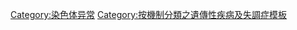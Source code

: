 <noinclude>{{NoteTA|G1=ME}}
</noinclude>{{Navbox
| name       = 染色体异常
| title      = [[染色体畸变|染色体异常]] ([[ICD-10 第十七章：先天畸形、变形和染色体异常#Q90-Q99 染色体异常，不可归类在他处者|Q90–Q99]], [[ICD-9編碼列表 740-759: 先天畸形#染色体异常|758]])
| state      = {{{state|autocollapse}}}
| listclass  = hlist
| titlestyle = background:Silver
| groupstyle = background-color: LightGray

| group1     = [[常染色体]]
| list1      =
  {{Navbox|subgroup
  | groupstyle = background-color: LightGray

  | group1 = [[染色體三倍體症]]/{{le|染色體四倍體症|Tetrasomy}}
  | list1  = 
* [[唐氏综合症]]
** [[21号染色体 (人类)|21]]
* [[愛德華氏症候群]]
** [[18号染色体 (人类)|18]]
* [[巴陶氏症候群]]
** [[13号染色体 (人类)|13]]

* {{le|9-三體症|Trisomy 9}}
* {{le|9p-四體症|Tetrasomy 9p}}
* {{le|8-三體症|Trisomy 8}}
** [[8号染色体 (人类)|8]]
* {{le|22-三體症|Trisomy 22}}/[[貓眼症候群]]
** [[22号染色体 (人类)|22]]
* {{le|16-三體症|Trisomy 16}}

  | group2 = {{le|單染色體症|Monosomy}}/[[刪除 (遺傳學)|缺失]]
  | list2  = 
* {{le|1q21.1缺失症候群|1q21.1 deletion syndrome}}/{{le|1q21.1重複症候群|1q21.1 duplication syndrome}}/{{le|TAR症候群|TAR syndrome}}
** [[1号染色体 (人类)|1]]
* [[沃夫-賀許宏氏症候群]]
** [[4号染色体 (人类)|4]]
* [[貓哭症]]/[[5號染色體長臂缺失症候群]]
** [[5号染色体 (人类)|5]]
* [[威廉氏症候群]]
** [[7号染色体 (人类)|7]]
* {{le|雅各布森综合征|Jacobsen syndrome}}
** [[11号染色体 (人类)|11]]
* {{le|米勒·迪克症候群|Miller–Dieker syndrome}}/{{le|史密斯·马吉利氏症候群|Smith–Magenis syndrome}}
** [[17号染色体 (人类)|17]]
* [[迪喬治症候群]]
** [[22号染色体 (人类)|22]]
* {{le|22q11.2微远端部分缺失综合征|22q11.2 distal deletion syndrome}}
** [[22号染色体 (人类)|22]]
* {{le|22q13缺失综合征|22q13 deletion syndrome}}
** [[22号染色体 (人类)|22]]

* ''[[基因組銘印]]''
** [[天使人症候群]]/[[普瑞德威利症候群]] ([[15号染色体 (人类)|15]])

* {{le|18号染色体短臂远端缺失综合征|Distal 18q-}}/{{le|18号染色体短臂近端缺失综合征|Proximal 18q-}}
  }}

| group3     = [[X染色體|X]]/[[Y染色體|Y]]性聯
| list3      =
  {{Navbox|subgroup
  | groupstyle = background-color: LightGray

  | group1 = {{le|單染色體症|Monosomy}}
  | list1  = 
* [[特纳氏综合征|特纳氏综合征 (45,X)]]

  | group2 = [[染色體三倍體症]]/{{le|染色體四倍體症|Tetrasomy}}，<br />[[非整倍體]]/[[鑲嵌現象|镶嵌]]
  | list2  = 
* [[克氏综合征|克氏综合征 (47,XXY)]]
* {{le|XXYY综合征|XXYY syndrome|48,XXYY}}
* {{tsl|en|48, XXXY|XXXY综合征|48, XXXY}}
* [[XXXYY综合征|49, XXXYY]]
* [[XXXXY综合征|49,XXXXY]]

* [[三染色體X症候群|三染色體X症候群 (47,XXX)]]
* {{tsl|en|48, XXXX|XXXX综合征|48,XXXX}}
* {{le|XXXXX综合征|Pentasomy X|49, XXXXX}}

* [[XYY-三體|XYY-三體 (47,XYY)]]
* [[XYYY综合征|48,XYYY]]
* [[XYYYY综合征|XYYYY综合征 (49, XYYYY)]]

* {{tsl|en|46, XX/XY||46,XX/XY}}
  }}

| group4     = [[染色體易位|易位]]
| list4      =
  {{Navbox|subgroup
  | groupstyle = background-color: LightGray

  | group1     = [[白血病]]/[[淋巴瘤]]
  | list1      =
    {{Navbox|subgroup
    | groupstyle = background-color: LightGray

    | group1 = [[淋巴系统|淋巴性]]
    | list1  = 
* {{le|伯基特氏淋巴瘤|Burkitt's lymphoma}} t(8 [[C-Myc]];14 {{tsl|en|IGH@||IGH}})
* {{le|滤泡性淋巴瘤|Follicular lymphoma}} t(14 {{tsl|en|IGH@||IGH}};18 {{tsl|en|Bcl-2||BCL2}})
* [[被套細胞淋巴瘤]]/[[多發性骨髓瘤]] t(11 [[周期蛋白D1|CCND1]]:14 {{tsl|en|IGH@||IGH}})
* {{le|间变性大细胞淋巴瘤|Anaplastic large-cell lymphoma}} t(2 {{le|间变性淋巴瘤激酶|Anaplastic lymphoma kinase|ALK}};5 {{tsl|en|NPM1||NPM1}})
* [[急性淋巴性白血病]]

    | group2 = 骨髓性
    | list2  = 
* [[费城染色体]] t(9 {{tsl|en|Abl gene||ABL}}; 22 [[BCR基因|BCR]])
* {{le|急性成髓细胞白血病伴成熟|Acute myeloblastic leukemia with maturation}} t(8 {{tsl|en|RUNX1T1||RUNX1T1}};21 {{tsl|en|RUNX1||RUNX1}})
* [[急性早幼粒细胞白血病]] t(15 [[早幼粒细胞白血病蛋白|PML]],17 [[视黄酸受体α|RARA]])
* {{le|急性巨核细胞白血病|Acute megakaryoblastic leukemia}} t(1 [[RBM15]];22 [[MKL1]])
  }}

| group2 = 其他
| list2  = 
* [[尤文氏肉瘤]] t(11 {{tsl|en|FLI1||FLI1}}; 22 {{tsl|en|Ewing sarcoma breakpoint region 1||EWS}})
* [[滑膜肉瘤]] t(x {{tsl|en|SYT||SYT}};18 {{le|滑膜肉瘤, X斷點|Synovial sarcoma, X breakpoint|SSX}})
* {{le|隆突性皮肤纤维肉瘤|Dermatofibrosarcoma protuberans}} t(17 {{tsl|en|Collagen, type I, alpha 1||COL1A1}};22 {{tsl|en|PDGFB||PDGFB}})
* {{le|粘液样脂肪肉瘤|Myxoid liposarcoma}} t(12 {{tsl|en|DNA damage-inducible transcript 3||DDIT3}}; 16 {{tsl|en|FUS||FUS}})
* {{le|促结缔组织增生型小圆细胞癌|Desmoplastic small-round-cell tumor}} t(11 {{tsl|en|WT1||WT1}}; 22 {{tsl|en|Ewing sarcoma breakpoint region 1||EWS}})
* {{le|腺泡状横纹肌肉瘤|Alveolar rhabdomyosarcoma}} t(2 {{tsl|en|PAX3||PAX3}}; 13 {{tsl|en|FOXO1||FOXO1}}) t (1 {{tsl|en|PAX7||PAX7}}; 13 {{tsl|en|FOXO1||FOXO1}})
}}

| group6 = 其他
| list6  = 
* [[X染色體易裂症]]
* {{le|单亲源二体|Uniparental disomy}}
* {{le|XX男性性别逆转综合征|XX male syndrome}}
* {{le|環狀染色體|Ring chromosome}} ({{le|14號環狀染色體症候群|Ring chromosome 14 syndrome|14}}; {{le|15號環狀染色體症候群|Ring chromosome 15|15}}; {{le|18號環狀染色體症候群|Ring 18 chromosome|18}}; {{le|20號環狀染色體症候群|Ring chromosome 20 syndrome|20}}) 
}}<noinclude>
{{collapsible option}}

[[Category:染色体异常]]
[[Category:按機制分類之遺傳性疾病及失調症模板]]
</noinclude>